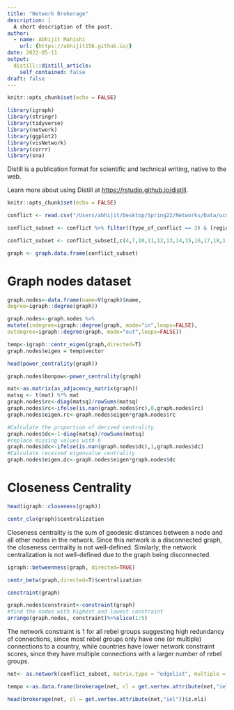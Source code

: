 ```yaml
---
title: "Network Brokerage"
description: |
  A short description of the post.
author:
  - name: Abhijit Mahishi
    url: {https://abhijit156.github.io/}
date: 2022-05-11
output:
  distill::distill_article:
    self_contained: false
draft: false
---
```


```r
knitr::opts_chunk$set(echo = FALSE)

library(igraph)
library(stringr)
library(tidyverse)
library(network)
library(ggplot2)
library(visNetwork)
library(corrr)
library(sna)

```

Distill is a publication format for scientific and technical writing, native to the web.

Learn more about using Distill at <https://rstudio.github.io/distill>.
```r
knitr::opts_chunk$set(echo = FALSE)

conflict <- read.csv("/Users/abhijit/Desktop/Spring22/Networks/Data/ucdp-dyadic-211.csv", header=TRUE)

conflict_subset <- conflict %>% filter((type_of_conflict == 3) & (region == 3))

conflict_subset <- conflict_subset[,c(4,7,10,11,12,13,14,15,16,17,18,1,2,3)]

graph <- graph.data.frame(conflict_subset)
```
# Graph nodes dataset 
```r
graph.nodes<-data.frame(name=V(graph)$name,
degree=igraph::degree(graph))

graph.nodes<-graph.nodes %>%
mutate(indegree=igraph::degree(graph, mode="in",loops=FALSE),
outdegree=igraph::degree(graph, mode="out",loops=FALSE))

temp<-igraph::centr_eigen(graph,directed=T)
graph.nodes$eigen = temp$vector

head(power_centrality(graph))

graph.nodes$bonpow<-power_centrality(graph)

mat<-as.matrix(as_adjacency_matrix(graph))
matsq <- t(mat) %*% mat
graph.nodes$rc<-diag(matsq)/rowSums(matsq)
graph.nodes$rc<-ifelse(is.nan(graph.nodes$rc),0,graph.nodes$rc)
graph.nodes$eigen.rc<-graph.nodes$eigen*graph.nodes$rc

#Calculate the proportion of derived centrality.
graph.nodes$dc<-1-diag(matsq)/rowSums(matsq)
#replace missing values with 0
graph.nodes$dc<-ifelse(is.nan(graph.nodes$dc),1,graph.nodes$dc)
#Calculate received eigenvalue centrality
graph.nodes$eigen.dc<-graph.nodes$eigen*graph.nodes$dc

```



# Closeness Centrality 
```r
head(igraph::closeness(graph))

centr_clo(graph)$centralization

```
Closeness centrality is the sum of geodesic distances between a node and all other nodes in the network. Since this network is a disconnected graph, the closeness centrality is not well-defined. Similarly, the network centralization is not well-defined due to the graph being disconnected. 

```r
igraph::betweenness(graph, directed=TRUE)

centr_betw(graph,directed=T)$centralization

constraint(graph)

graph.nodes$constraint<-constraint(graph)
#find the nodes with highest and lowest constraint
arrange(graph.nodes, constraint)%>%slice(1:5)
```
The network constraint is 1 for all rebel groups suggesting high redundancy of connections, since most rebel groups only have one (or multiple) connections to a country, while countries have lower network constraint scores, since they have multiple connections with a larger number of rebel groups. 

```r
net<- as.network(conflict_subset, matrix.type = "edgelist", multiple = T)

tempo <-as.data.frame(brokerage(net, cl = get.vertex.attribute(net,"iel"))$z.nli)

head(brokerage(net, cl = get.vertex.attribute(net,"iel"))$z.nli)
```


